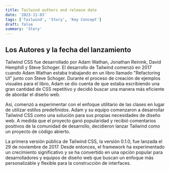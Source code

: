 ```yaml
---
title: Tailwind authors and release date
date: '2023-11-03'
tags: ['Tailwind', 'Story', 'Key Concept']
draft: false
summary: 'Story'
---
```


## Los Autores y la fecha del lanzamiento

Tailwind CSS fue desarrollado por Adam Wathan, Jonathan Reinink, David Hemphill y Steve Schoger. El desarrollo de Tailwind comenzó en 2017 cuando Adam Wathan estaba trabajando en un libro llamado "Refactoring UI" junto con Steve Schoger. Durante el proceso de creación de ejemplos visuales para el libro, Adam se dio cuenta de que estaba escribiendo una gran cantidad de CSS repetitivo y decidió buscar una manera más eficiente de abordar el diseño web.

Así, comenzó a experimentar con el enfoque utilitario de las clases en lugar de utilizar estilos predefinidos. Adam y su equipo comenzaron a desarrollar Tailwind CSS como una solución para sus propias necesidades de diseño web. A medida que el proyecto ganó popularidad y recibió comentarios positivos de la comunidad de desarrollo, decidieron lanzar Tailwind como un proyecto de código abierto.

La primera versión pública de Tailwind CSS, la versión 0.1.0, fue lanzada el 29 de noviembre de 2017. Desde entonces, el framework ha experimentado un crecimiento significativo y se ha convertido en una opción popular para desarrolladores y equipos de diseño web que buscan un enfoque más personalizable y flexible para la construcción de interfaces.